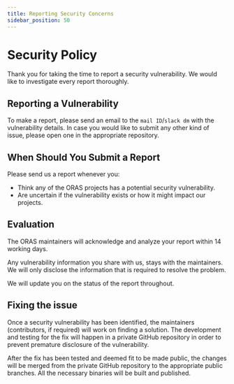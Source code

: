 ```yaml
---
title: Reporting Security Concerns
sidebar_position: 50
---
```


# Security Policy

Thank you for taking the time to report a security vulnerability. We would like to investigate every report thoroughly.

## Reporting a Vulnerability

To make a report, please send an email to the `mail ID`/`slack dm` with the vulnerability details. In case you would like to submit any other kind of issue, please open one in the appropriate repository.

## When Should You Submit a Report

Please send us a report whenever you:

* Think any of the ORAS projects has a potential security vulnerability.
* Are uncertain if the vulnerability exists or how it might impact our projects.

## Evaluation

The ORAS maintainers will acknowledge and analyze your report within 14 working days.

Any vulnerability information you share with us, stays with the maintainers. We will only disclose the information that is required to resolve the problem.

We will update you on the status of the report throughout.

## Fixing the issue

Once a security vulnerability has been identified, the maintainers (contributors, if required) will work on finding a solution. The development and testing for the fix will happen in a private GitHub repository in order to prevent premature disclosure of the vulnerability.

After the fix has been tested and deemed fit to be made public, the changes will be merged from the private GitHub repository to the appropriate public branches. All the necessary binaries will be built and published.